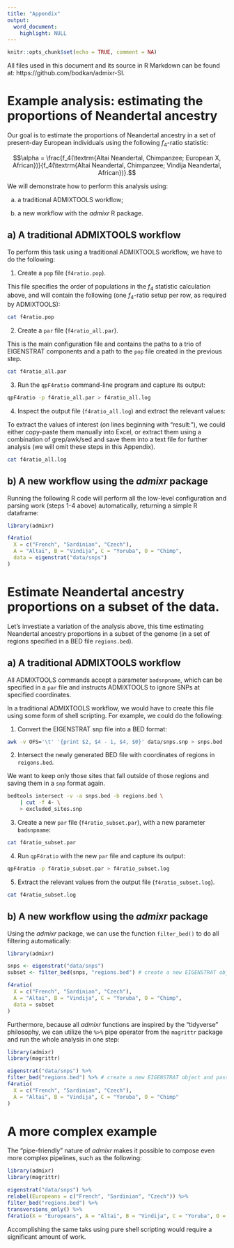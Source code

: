 ```yaml
---
title: "Appendix"
output:
  word_document:
    highlight: NULL
---
```


```r
knitr::opts_chunk$set(echo = TRUE, comment = NA)
```





All files used in this document and its source in R Markdown can be found at:
https://github.com/bodkan/admixr-SI.




# Example analysis: estimating the proportions of Neandertal ancestry



Our goal is to estimate the proportions of Neandertal ancestry in a set of
present-day European individuals using the following $f_4$-ratio statistic:

$$\alpha = \frac{f_4(\textrm{Altai Neandertal, Chimpanzee; European X, African})}{f_4(\textrm{Altai Neandertal, Chimpanzee; Vindija Neandertal, African})}.$$

We will demonstrate how to perform this analysis using:

a) a traditional ADMIXTOOLS workflow;

b) a new workflow with the _admixr_ R package.



## a) A traditional ADMIXTOOLS workflow

To perform this task using a traditional ADMIXTOOLS workflow, we have to do
the following:

1. Create a `pop` file (`f4ratio.pop`).

This file specifies the order of populations in the $f_4$ statistic calculation
above, and will contain the following (one $f_4$-ratio setup per row, as
required by ADMIXTOOLS):

```bash
cat f4ratio.pop
```

2. Create a `par` file (`f4ratio_all.par`).

This is the main configuration file and contains the paths to a trio of EIGENSTRAT
components and a path to the `pop` file created in the previous step.

```bash
cat f4ratio_all.par
```

3. Run the `qpF4ratio` command-line program and capture its output:

```bash
qpF4ratio -p f4ratio_all.par > f4ratio_all.log
```

4. Inspect the output file (`f4ratio_all.log`) and extract the relevant values:

To extract the values of interest (on lines beginning with "result:"), we could
either copy-paste them manually into Excel, or extract them using a combination
of grep/awk/sed and save them into a text file for further analysis (we will
omit these steps in this Appendix).

```bash
cat f4ratio_all.log
```

## b) A new workflow using the _admixr_ package

Running the following R code will perform all the low-level configuration and
parsing work (steps 1-4 above) automatically, returning a simple R dataframe:

```r
library(admixr)

f4ratio(
  X = c("French", "Sardinian", "Czech"),
  A = "Altai", B = "Vindija", C = "Yoruba", O = "Chimp",
  data = eigenstrat("data/snps")
)
```


# Estimate Neandertal ancestry proportions on a subset of the data.

Let's investiate a variation of the analysis above, this time estimating
Neandertal ancestry proportions in a subset of the genome (in a set of regions
specified in a BED file `regions.bed`).

## a) A traditional ADMIXTOOLS workflow

All ADMIXTOOLS commands accept a parameter `badsnpname`, which can be specified
in a `par` file and instructs ADMIXTOOLS to ignore SNPs at specified
coordinates.

In a traditional ADMIXTOOLS workflow, we would have to create this file using
some form of shell scripting. For example, we could do the following:

1. Convert the EIGENSTRAT snp file into a BED format:

```bash
awk -v OFS='\t' '{print $2, $4 - 1, $4, $0}' data/snps.snp > snps.bed
```

2. Intersect the newly generated BED file with coordinates of regions in
`reigons.bed`.

We want to keep only those sites that fall outside of those regions and saving
them in a `snp` format again.

```bash
bedtools intersect -v -a snps.bed -b regions.bed \
    | cut -f 4- \
    > excluded_sites.snp
```

3. Create a new `par` file (`f4ratio_subset.par`), with a new parameter
`badsnpname`:

```bash
cat f4ratio_subset.par
```

4. Run `qpF4ratio` with the new `par` file and capture its output:

```bash
qpF4ratio -p f4ratio_subset.par > f4ratio_subset.log
```

5. Extract the relevant values from the output file (`f4ratio_subset.log`).

```bash
cat f4ratio_subset.log
```



## b) A new workflow using the _admixr_ package


Using the _admixr_ package, we can use the function `filter_bed()` to do
all filtering automatically:

```r
library(admixr)

snps <- eigenstrat("data/snps")
subset <- filter_bed(snps, "regions.bed") # create a new EIGENSTRAT object

f4ratio(
  X = c("French", "Sardinian", "Czech"),
  A = "Altai", B = "Vindija", C = "Yoruba", O = "Chimp",
  data = subset
)
```


Furthermore, because all _admixr_ functions are inspired by the "tidyverse"
philosophy, we can utilize the `%>%` pipe operator from the `magrittr` package
and run the whole analysis in one step:

```r
library(admixr)
library(magrittr)

eigenstrat("data/snps") %>%
filter_bed("regions.bed") %>% # create a new EIGENSTRAT object and pass it further
f4ratio(
  X = c("French", "Sardinian", "Czech"),
  A = "Altai", B = "Vindija", C = "Yoruba", O = "Chimp"
)
```




# A more complex example

The "pipe-friendly" nature of _admixr_ makes it possible to compose even more
complex pipelines, such as the following:

```r
library(admixr)
library(magrittr)

eigenstrat("data/snps") %>%
relabel(Europeans = c("French", "Sardinian", "Czech")) %>%
filter_bed("regions.bed") %>%
transversions_only() %>%
f4ratio(X = "Europeans", A = "Altai", B = "Vindija", C = "Yoruba", O = "Chimp")
```

Accomplishing the same taks using pure shell scripting would require
a significant amount of work.